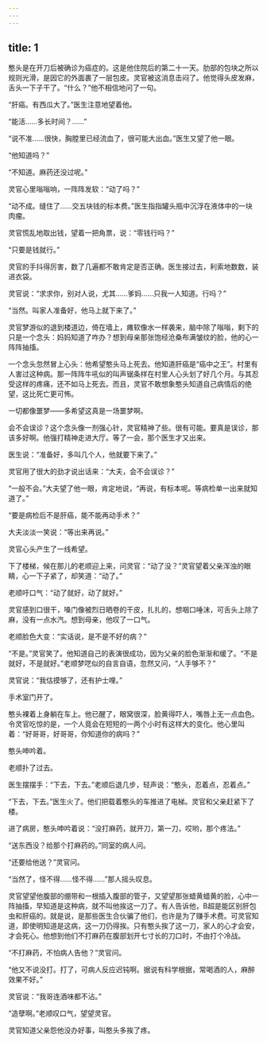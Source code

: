 ```yaml
---
---
---
```

title: 1
---



憨头是在开刀后被确诊为癌症的。这是他住院后的第二十一天。肋部的包块之所以规则光滑，是因它的外面裹了一层包皮。灵官被这消息击闷了。他觉得头皮发麻，舌头一下子干了。“什么？”他不相信地问了一句。

“肝癌。有西瓜大了。”医生注意地望着他。

“能活……多长时间？……”

“说不准……很快，胸膛里已经流血了，很可能大出血。”医生又望了他一眼。

“他知道吗？”

“不知道。麻药还没过呢。”

灵官心里嗡嗡响，一阵阵发软：“动了吗？”

“动不成。缝住了……交五块钱的标本费。”医生指指罐头瓶中沉浮在液体中的一块肉瘤。

灵官慌乱地取出钱，望着一把角票，说：“零钱行吗？”

“只要是钱就行。”

灵官的手抖得厉害，数了几遍都不敢肯定是否正确。医生接过去，利索地数数，装进衣袋。

灵官说：“求求你，别对人说，尤其……爹妈……只我一人知道。行吗？”

“当然。叫家人准备好，他马上就下来了。”

灵官梦游似的退到楼道边，倚在墙上，瘫软像水一样袭来，脑中除了嗡嗡，剩下的只是一个念头：妈妈知道了咋办？想到母亲那张饱经沧桑布满皱纹的脸，他的心一阵阵抽搐。

一个念头忽然冒上心头：他希望憨头马上死去。他知道肝癌是“癌中之王”。村里有人害过这种病。那一阵阵牛吼似的叫声锯条样在村里人心头划了好几个月。与其忍受这样的疼痛，还不如马上死去。而且，灵官不敢想象憨头知道自己病情后的绝望，这比死亡更可怖。

一切都像噩梦——多希望这真是一场噩梦啊。

会不会误诊？这个念头像一剂强心针，灵官精神了些。很有可能。要真是误诊，那该多好啊。他强打精神走进大厅。等了一会，那个医生才又出来。

医生说：“准备好，多叫几个人，他就要下来了。”

灵官用了很大的劲才说出话来：“大夫，会不会误诊？”

“一般不会。”大夫望了他一眼，肯定地说，“再说，有标本呢。等病检单一出来就知道了。”

“要是病检后不是肝癌，能不能再动手术？”

大夫淡淡一笑说：“等出来再说。”

灵官心头产生了一线希望。

下了楼梯，候在那儿的老顺迎上来，问灵官：“动了没？”灵官望着父亲浑浊的眼睛，心一下子紧了，却笑道：“动了。”

老顺吁口气：“动了就好，动了就好。”

灵官感到口很干，嗓门像被烈日晒卷的干皮，扎扎的，想咽口唾沫，可舌头上除了麻，没有一点水汽。想到母亲，他叹了一口气。

老顺脸色大变：“实话说，是不是不好的病？”

“不是。”灵官笑了。他知道自己的表演很成功，因为父亲的脸色渐渐和缓了。“不是就好，不是就好。”老顺梦呓似的自言自语，忽然又问，“人手够不？”

灵官说：“我估摸够了，还有护士哩。”

手术室门开了。

憨头裸着上身躺在车上。他已醒了，眼窝很深，脸黄得吓人，嘴唇上无一点血色。令灵官吃惊的是，一个人竟会在短短的一两个小时有这样大的变化。他心里叫着：“好哥哥，好哥哥，你知道你的病吗？”

憨头呻吟着。

老顺扑了过去。

医生摆摆手：“下去，下去。”老顺后退几步，轻声说：“憨头，忍着点，忍着点。”

“下去，下去。”医生火了。他们把载着憨头的车推进了电梯。灵官和父亲赶紧下了楼。

进了病房，憨头呻吟着说：“没打麻药，就开刀，第一刀，哎哟，那个疼法。”

“送东西没？给那个打麻药的。”同室的病人问。

“还要给他送？”灵官问。

“当然了，怪不得……怪不得……”那人摇头叹息。

灵官望望他腹部的绷带和一根插入腹部的管子，又望望那张蜡黄蜡黄的脸，心中一阵抽搐，早知道是这种病，就不叫他挨这一刀了。有人告诉他，B超是能区别肝包虫和肝癌的。就是说，是那些医生合伙骗了他们，也许是为了赚手术费。可灵官知道，即使明知道是这病，这一刀仍得挨。只有憨头挨了这一刀，家人的心才会安，才会死心。他想到他们不打麻药在腹部划开七寸长的刀口时，不由打个冷战。

“不打麻药，不怕病人告他？”灵官问。

“他又不说没打。打了，可病人反应迟钝啊。据说有科学根据，常喝酒的人，麻醉效果不好。”

灵官说：“我哥连酒味都不沾。”

“造孽啊。”老顺叹口气，望望灵官。

灵官知道父亲怨他没办好事，叫憨头多挨了疼。